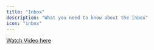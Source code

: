 ```yaml
---
title: "Inbox"
description: "What you need to know about the inbox"
icon: "inbox"
---
```


[Watch Video here](https://www.loom.com/share/86683ebf11d7434c96a10aaf6a1effe8?sid=cb8bc5c5-5d22-4056-9efd-42c59d77ddc2)